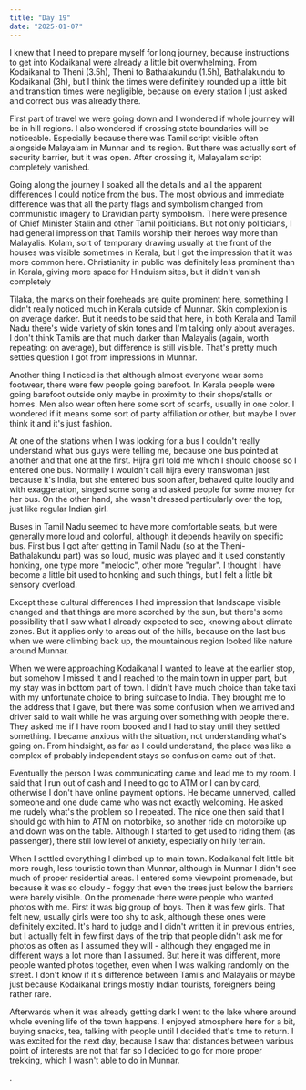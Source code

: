 ```yaml
---
title: "Day 19"
date: "2025-01-07"
---
```

I knew that I need to prepare myself for long journey, because instructions to get into Kodaikanal were already a little bit overwhelming. From Kodaikanal to Theni (3.5h), Theni to Bathalakundu (1.5h), Bathalakundu to Kodaikanal (3h), but I think the times were definitely rounded up a little bit and transition times were negligible, because on every station I just asked and correct bus was already there. 

First part of travel we were going down and I wondered if whole journey will be in hill regions. I also wondered if crossing state boundaries will be noticeable. Especially because there was Tamil script visible often alongside Malayalam in Munnar and its region. But there was actually sort of security barrier, but it was open. After crossing it, Malayalam script completely vanished.

Going along the journey I soaked all the details and all the apparent differences I could notice from the bus. The most obvious and immediate difference was that all the party flags and symbolism changed from communistic imagery to Dravidian party symbolism. There were presence of Chief Minister Stalin and other Tamil politicians. But not only politicians, I had general impression that Tamils worship their heroes way more than Malayalis. Kolam, sort of temporary drawing usually at the front of the houses was visible sometimes in Kerala, but I got the impression that it was more common here. Christianity in public was definitely less prominent than in Kerala, giving more space for Hinduism sites, but it didn't vanish completely

Tilaka, the marks on their foreheads are quite prominent here, something I didn't really noticed much in Kerala outside of Munnar. Skin complexion is on average darker. But it needs to be said that here, in both Kerala and Tamil Nadu there's wide variety of skin tones and I'm talking only about averages. I don't think Tamils are that much darker than Malayalis (again, worth repeating: on average), but difference is still visible. That's pretty much settles question I got from impressions in Munnar. 

Another thing I noticed is that although almost everyone wear some footwear, there were few people going barefoot. In Kerala people were going barefoot outside only maybe in proximity to their shops/stalls or homes. Men also wear often here some sort of scarfs, usually in one color. I wondered if it means some sort of party affiliation or other, but maybe I over think it and it's just fashion.

At one of the stations when I was looking for a bus I couldn't really understand what bus guys were telling me, because one bus pointed at another and that one at the first. Hijra girl told me which I should choose so I entered one bus. Normally I wouldn't call hijra every transwoman just because it's India, but she entered bus soon after, behaved quite loudly and with exaggeration, singed some song and asked people for some money for her bus. On the other hand, she wasn't dressed particularly over the top, just like regular Indian girl.

Buses in Tamil Nadu seemed to have more comfortable seats, but were generally more loud and colorful, although it depends heavily on specific bus. First bus I got after getting in Tamil Nadu (so at the Theni-Bathalakundu part) was so loud, music was played and it used constantly honking, one type more "melodic", other more "regular". I thought I have become a little bit used to honking and such things, but I felt a little bit sensory overload. 

Except these cultural differences I had impression that landscape visible changed and that things are more scorched by the sun, but there's some possibility that I saw what I already expected to see, knowing about climate zones. But it applies only to areas out of the hills, because on the last bus when we were climbing back up, the mountainous region looked like nature around Munnar.

When we were approaching Kodaikanal I wanted to leave at the earlier stop, but somehow I missed it and I reached to the main town in upper part, but my stay was in bottom part of town. I didn't have much choice than take taxi with my unfortunate choice to bring suitcase to India. They brought me to the address that I gave, but there was some confusion when we arrived and driver said to wait while he was arguing over something with people there. They asked me if I have room booked and I had to stay until they settled something. I became anxious with the situation, not understanding what's going on. From hindsight, as far as I could understand, the place was like a complex of probably independent stays so confusion came out of that. 

Eventually the person I was communicating came and lead me to my room. I said that I run out of cash and I need to go to ATM or I can by card, otherwise I don't have online payment options. He became unnerved, called someone and one dude came who was not exactly welcoming. He asked me rudely what's the problem so I repeated. The nice one then said that I should go with him to ATM on motorbike, so another ride on motorbike up and down was on the table. Although I started to get used to riding them (as passenger), there still low level of anxiety, especially on hilly terrain.

When I settled everything I climbed up to main town. Kodaikanal felt little bit more rough, less touristic town than Munnar, although in Munnar I didn't see much of proper residential areas. I entered some viewpoint promenade, but because it was so cloudy - foggy that even the trees just below the barriers were barely visible. On the promenade there were people who wanted photos with me. First it was big group of boys. Then it was few girls. That felt new, usually girls were too shy to ask, although these ones were definitely excited. It's hard to judge and I didn't written it in previous entries, but I actually felt in few first days of the trip that people didn't ask me for photos as often as I assumed they will - although they engaged me in different ways a lot more than I assumed. But here it was different, more people wanted photos together, even when I was walking randomly on the street. I don't know if it's difference between Tamils and Malayalis or maybe just because Kodaikanal brings mostly Indian tourists, foreigners being rather rare.

Afterwards when it was already getting dark I went to the lake where around whole evening life of the town happens. I enjoyed atmosphere here for a bit, buying snacks, tea, talking with people until I decided that's time to return. I was excited for the next day, because I saw that distances between various point of interests are not that far so I decided to go for more proper trekking, which I wasn't able to do in Munnar.

. 